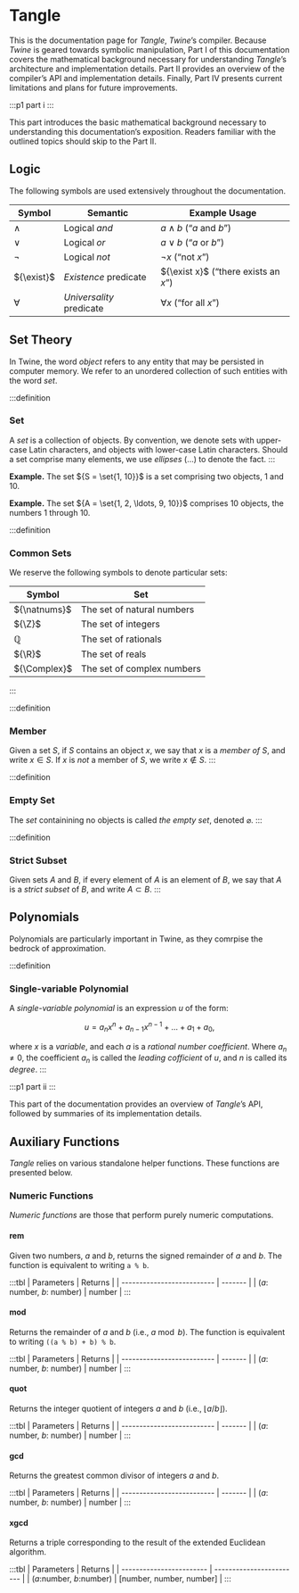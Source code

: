 # Tangle
This is the documentation page for _Tangle_, _Twine_’s compiler. Because _Twine_ is geared towards symbolic manipulation, Part I of this documentation covers the mathematical background necessary for understanding _Tangle_’s architecture and implementation details. Part II provides an overview of the compiler’s API and implementation details. Finally, Part IV presents current limitations and plans for future improvements.

:::p1
part i
:::

This part introduces the basic mathematical background necessary to understanding this documentation’s exposition. Readers familiar with the outlined topics should skip to the Part II.

## Logic
The following symbols are used extensively throughout the documentation.

| Symbol      | Semantic                 | Example Usage                          |
| ----------- | ------------------------ | -------------------------------------- |
| ${\land}$   | Logical _and_            | ${a \land b}$ (“${a}$ and ${b}$”)      |
| ${\lor}$    | Logical _or_             | ${a \lor b}$ (“${a}$ or ${b}$”)        |
| ${\neg}$    | Logical _not_            | ${\neg x}$ (“not ${x}$”)               |
| ${\exist}$  | _Existence_ predicate    | ${\exist x}$ (“there exists an ${x}$”) |
| ${\forall}$ | _Universality_ predicate | ${\forall x}$ (“for all ${x}$”)        |

## Set Theory
In Twine, the word _object_ refers to any entity that may be persisted in computer memory. We refer to an unordered collection of such entities with the word _set_.

:::definition
### Set
A _set_ is a collection of objects. By convention, we denote sets with upper-case Latin characters, and objects with lower-case Latin characters. Should a set comprise many elements, we use _ellipses_ (${\ldots}$) to denote the fact.
:::

__Example.__ The set ${S = \set{1, 10}}$ is a set comprising two objects, 1 and 10.

__Example.__ The set ${A = \set{1, 2, \ldots, 9, 10}}$ comprises 10 objects, the numbers ${1}$ through ${10.}$

:::definition
### Common Sets
We reserve the following symbols to denote particular sets:

| Symbol         | Set                        |
| -------------- | -------------------------- |
| ${\natnums}$   | The set of natural numbers |
| ${\Z}$         | The set of integers        |
| ${\mathbb{Q}}$ | The set of rationals       |
| ${\R}$         | The set of reals           |
| ${\Complex}$   | The set of complex numbers |
:::



:::definition
### Member
Given a set ${S,}$ if ${S}$ contains an object ${x,}$ we say that ${x}$ is a _member of_ ${S,}$ and write ${x \in S.}$ If ${x}$ is _not_ a member of ${S,}$ we write ${x \notin S.}$
:::

:::definition
### Empty Set
The _set_ containining no objects is called _the empty set_, denoted ${\varnothing.}$
:::

:::definition
### Strict Subset
Given sets ${A}$ and ${B,}$ if every element of ${A}$ is an element of ${B,}$ we say that ${A}$ is a _strict subset_ of ${B,}$ and write ${A \subset B.}$ 
:::

## Polynomials
Polynomials are particularly important in Twine, as they comrpise the bedrock of approximation.

:::definition
### Single-variable Polynomial
A _single-variable polynomial_ is an expression ${u}$ of the form:

$$
	u = a_nx^n + a_{n-1}x^{n-1} + \ldots + a_1 + a_0,
$$

where ${x}$ is a _variable_, and each ${a}$ is a _rational number coefficient_. Where ${a_n \neq 0,}$ the coefficient ${a_n}$ is called the _leading cofficient_ of ${u,}$ and ${n}$ is called its _degree_.
:::


:::p1
part ii
:::

This part of the documentation provides an overview of _Tangle_’s API, followed by summaries of its implementation details.

## Auxiliary Functions
_Tangle_ relies on various standalone helper functions. These functions are presented below.

### Numeric Functions
_Numeric functions_ are those that perform purely numeric computations.

#### rem
Given two numbers, ${a}$ and ${b,}$ returns the signed remainder of ${a}$ and ${b.}$ The function is equivalent to writing `a % b`.

:::tbl
| Parameters                 | Returns |
| -------------------------- | ------- |
| (_a_: number, _b_: number) | number  |
:::

#### mod
Returns the remainder of ${a}$ and ${b}$ (i.e., ${a \bmod b}$). The function is equivalent to writing `((a % b) + b) % b`.

:::tbl
| Parameters                 | Returns |
| -------------------------- | ------- |
| (_a_: number, _b_: number) | number  |
:::

#### quot
Returns the integer quotient of integers ${a}$ and ${b}$ (i.e., ${\lfloor a/b \rfloor}$).

:::tbl
| Parameters                 | Returns |
| -------------------------- | ------- |
| (_a_: number, _b_: number) | number  |
:::

#### gcd 
Returns the greatest common divisor of integers ${a}$ and ${b.}$

:::tbl
| Parameters                 | Returns |
| -------------------------- | ------- |
| (_a_: number, _b_: number) | number  |
:::

#### xgcd
Returns a triple corresponding to the result of the extended Euclidean algorithm.

:::tbl
| Parameters               | Returns                  |
| ------------------------ | ------------------------ |
| (_a_:number, _b_:number) | [number, number, number] |
:::


